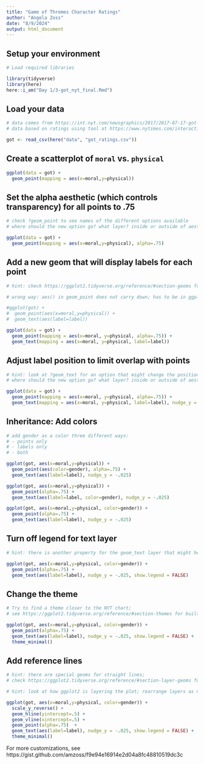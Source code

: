 ```yaml
---
title: "Game of Thromes Character Ratings"
author: "Angela Zoss"
date: "8/9/2024"
output: html_document
---
```


## Setup your environment

```r

# Load required libraries

library(tidyverse)
library(here)
here::i_am("Day 1/3-got_nyt_final.Rmd")

```

## Load your data

```r

# data comes from https://int.nyt.com/newsgraphics/2017/2017-07-17-got-matrix/mean.json
# data based on ratings using tool at https://www.nytimes.com/interactive/2017/08/09/upshot/game-of-thrones-chart.html

got <- read_csv(here("data", "got_ratings.csv"))

```

## Create a scatterplot of `moral` vs. `physical`

```r

ggplot(data = got) + 
  geom_point(mapping = aes(x=moral,y=physical))

```


## Set the alpha aesthetic (which controls transparency) for all points to .75

```r

# check ?geom_point to see names of the different options available
# where should the new option go? what layer? inside or outside of aesthetics?

ggplot(data = got) + 
  geom_point(mapping = aes(x=moral,y=physical), alpha=.75)

```

## Add a new geom that will display labels for each point

```r

# hint: check https://ggplot2.tidyverse.org/reference/#section-geoms for all geom options

# wrong way: aes() in geom_point does not carry down; has to be in ggplot() or in both geom layers

#ggplot(got) +
#  geom_point(aes(x=moral,y=physical)) + 
#  geom_text(aes(label=label))

ggplot(data = got) + 
  geom_point(mapping = aes(x=moral, y=physical, alpha=.75)) + 
  geom_text(mapping = aes(x=moral, y=physical, label=label))

```

## Adjust label position to limit overlap with points

```r

# hint: look at ?geom_text for an option that might change the position slightly
# where should the new option go? what layer? inside or outside of aesthetics?

ggplot(data = got) + 
  geom_point(mapping = aes(x=moral, y=physical, alpha=.75)) + 
  geom_text(mapping = aes(x=moral, y=physical, label=label), nudge_y = -.025)

```

## Inheritance: Add colors

```r

# add gender as a color three different ways:
# - points only
# - labels only
# - both

ggplot(got, aes(x=moral,y=physical)) + 
  geom_point(aes(color=gender), alpha=.75) + 
  geom_text(aes(label=label), nudge_y = -.025)

ggplot(got, aes(x=moral,y=physical)) + 
  geom_point(alpha=.75) + 
  geom_text(aes(label=label, color=gender), nudge_y = -.025)

ggplot(got, aes(x=moral,y=physical, color=gender)) + 
  geom_point(alpha=.75) + 
  geom_text(aes(label=label), nudge_y = -.025)

```

## Turn off legend for text layer

```r

# hint: there is another property for the geom_text layer that might help

ggplot(got, aes(x=moral,y=physical, color=gender)) + 
  geom_point(alpha=.75) + 
  geom_text(aes(label=label), nudge_y = -.025, show.legend = FALSE)

```

## Change the theme

```r
# Try to find a theme closer to the NYT chart;
# see https://ggplot2.tidyverse.org/reference/#section-themes for built-in themes

ggplot(got, aes(x=moral,y=physical, color=gender)) + 
  geom_point(alpha=.75) + 
  geom_text(aes(label=label), nudge_y = -.025, show.legend = FALSE) +
  theme_minimal()

```

## Add reference lines

```r
# hint: there are special geoms for straight lines;
# check https://ggplot2.tidyverse.org/reference/#section-layer-geoms for all geom options

# hint: look at how ggplot2 is layering the plot; rearrange layers as needed

ggplot(got, aes(x=moral,y=physical, color=gender)) + 
  scale_y_reverse() +
  geom_hline(yintercept=.5) +
  geom_vline(xintercept=.5) + 
  geom_point(alpha=.75)  + 
  geom_text(aes(label=label), nudge_y = -.025, show.legend = FALSE) +
  theme_minimal()

```

For more customizations, see https://gist.github.com/amzoss/f9e94e16914e2d04a8fc48810519dc3c